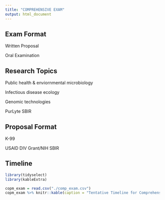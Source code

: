 ---
title: "COMPREHENSIVE EXAM"
output: html_document
---

## Exam Format 

Written Proposal 

Oral Examination 


## Research Topics

Public health & enviornmental microbiology

Infectious disease ecology

Genomic technologies

PurLyte SBIR



## Proposal Format

K-99

USAID DIV Grant/NIH SBIR 




## Timeline

```{r comp exam timeline, echo = FALSE}
library(tidyselect)
library(kableExtra)

copm_exam = read.csv("./comp_exam.csv")
copm_exam %>% knitr::kable(caption = "Tentative Timeline for Comprehensive Exam.") %>% kable_styling()

```

